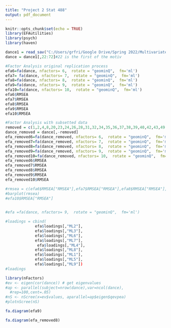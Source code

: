 ---
title: "Project 2 Stat 488"
output: pdf_document
---

```{r setup, include=FALSE}
knitr::opts_chunk$set(echo = TRUE)
library(EFAutilities)
library(psych)
library(haven)
```

```{r}
dance1 = read_sav("C:/Users/grfri/Google Drive/Spring 2022/Multivariate/johnson_wichern_data/DanceMot_data_PlosOne_141212.sav")
dance = dance1[,22:72]#22 is the first of the motiv


```

```{r}
#Factor Analysis original replication process
efa6=fa(dance, nfactors= 6,  rotate = "geominQ",  fm='ml')
efa7= fa(dance, nfactors= 7,  rotate = "geominQ",  fm='ml')
efa8=fa(dance, nfactors= 8,  rotate = "geominQ",  fm='ml')
efa9=fa(dance, nfactors= 9,  rotate = "geominQ",  fm='ml')
efa10=fa(dance, nfactors= 10,  rotate = "geominQ",  fm='ml')
efa6$RMSEA
efa7$RMSEA
efa8$RMSEA
efa9$RMSEA
efa10$RMSEA
```

```{r}
#Factor Analysis with subsetted data
removed = c(1,2,4,8,20,23,24,26,28,31,32,34,35,36,37,38,39,40,42,43,49,50)
dance_removed = dance[,-removed]
efa_removed6=fa(dance_removed, nfactors= 6,  rotate = "geominQ",  fm='ml')
efa_removed7=fa(dance_removed, nfactors= 7,  rotate = "geominQ",  fm='ml')
efa_removed8=fa(dance_removed, nfactors= 8,  rotate = "geominQ",  fm='ml')
efa_removed9=fa(dance_removed, nfactors= 9,  rotate = "geominQ",  fm='ml')
efa_removed10=fa(dance_removed, nfactors= 10,  rotate = "geominQ",  fm='ml')
efa_removed6$RMSEA
efa_removed7$RMSEA
efa_removed8$RMSEA
efa_removed9$RMSEA
efa_removed10$RMSEA
```
```{r}
#rmsea = c(efa6$RMSEA["RMSEA"],efa7$RMSEA["RMSEA"],efa8$RMSEA["RMSEA"],efa9$RMSEA["RMSEA"],efa10$RMSEA["RMSEA"])
#barplot(rmsea)
#efa10$RMSEA["RMSEA"]
 
```
```{r}

#efa =fa(dance, nfactors= 9,  rotate = "geominQ",  fm='ml')

#loadings = cbind(
             efa$loadings[,"ML2"],
             efa$loadings[,"ML3"],
             efa$loadings[,"ML6"],
             efa$loadings[,"ML7"],
              efa$loadings[,"ML4"],
             efa$loadings[,"ML8"],
             efa$loadings[,"ML1"],
             efa$loadings[,"ML5"],
             efa$loadings[,"ML9"])
#loadings
```


```{r}
library(nFactors)
#ev <- eigen(cor(dance)) # get eigenvalues
#ap <- parallel(subject=nrow(dance),var=ncol(dance),
  #rep=100,cent=.05)
#nS <- nScree(x=ev$values, aparallel=ap$eigen$qevpea)
#plotnScree(nS)
```

```{r}
fa.diagram(efa9)
```

```{r}
fa.diagram(efa_removed8)
```